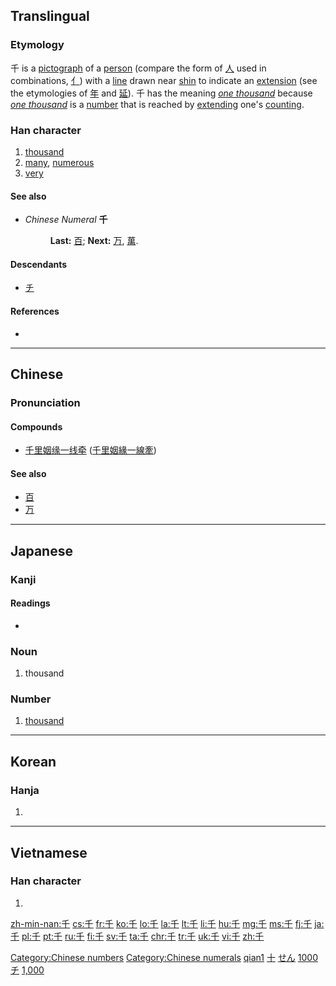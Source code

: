 {{also|于|仟|壬|干}}
==Translingual==
{{stroke order|type=animate}}
{{stroke order|strokes=3}}

===Etymology===
{{liushu|i}} 千 is a [[pictograph]] of a [[person]] (compare the form of [[人]] used in combinations, [[亻]]) with a [[line]] drawn near [[shin]] to indicate an [[extension]] (see the etymologies of [[年]] and [[延]]). 千 has the meaning ''[[one thousand]]'' because ''[[one thousand]]'' is a [[number]] that is reached by [[extending]] one's [[counting]].

===Han character===
{{Han char|rn=24|rad=十|as=01|sn=3|four=2040<sub>0</sub>|canj=竹十 (HJ)|ids=⿱[[丿]][[十]]}}

# [[thousand]]
# [[many]], [[numerous]]
# [[very]]

====See also====
*''Chinese Numeral'' '''千'''
*:'''Last:''' [[百]]; '''Next:''' [[万]], [[萬]].

====Descendants====
* [[チ]]

====References====
* {{Han ref|kx=0155.190|dkj=02697|dj=0351.020|hdz=10059.010|uh=5343|ud=21315|bh=A464|bd=42084}}

[[Category:Chinese numbers]]
[[Category:Chinese numerals]]

----

==Chinese==
{{zh-hanzi-box|[[千]]}}

===Pronunciation===
{{zh-pron
|m=qiān
|c=cin1
|h=
|mn=chheng/chhian
|mn_note=chheng - vernacular, chhian - literary
|w=
|mc=y
|oc=y
|ma=zh-qiān.ogg
|cat=num,det,pron,a,adv
}}

====Compounds====
{{top2}}
* [[千里姻缘一线牵]] ([[千里姻緣一線牽]])
{{mid2}}
{{bottom}}

====See also====
* [[百]]
* [[万]]

[[Category:Mandarin numbers in simplified script|qian1]]
[[Category:Mandarin numbers in traditional script|十]]

----

==Japanese==

===Kanji===
{{ja-kanji|grade=1|rs=十01}}

====Readings====
* {{ja-readings
|goon=[[せん]] (sen)
|kanon=[[せん]] (sen)
|kun=[[ち]] (chi)
|nanori=[[かず]] (kazu), [[ゆき]] (yuki)}}

===Noun===
{{ja-noun|ち}}

# thousand

===Number===
{{ja-pos|せん|number}}

# [[thousand]]

[[Category:1000 Japanese basic words|せん]]
[[Category:Japanese numbers|1000]]
[[Category:Han characters from which katakana were derived|チ]]

----

==Korean==

===Hanja===
{{ko-hanja|hangeul=천|eumhun=일천|rv=cheon|mr=ch'ŏn}}

# {{defn|lang=ko|sort=十01}}

[[Category:Korean numbers|1,000]]

----

==Vietnamese==

===Han character===
{{vi-hantu|[[thiên]]|rs=十01}}

# {{defn|lang=vi|sort=十01}}

[[zh-min-nan:千]]
[[cs:千]]
[[fr:千]]
[[ko:千]]
[[lo:千]]
[[la:千]]
[[lt:千]]
[[li:千]]
[[hu:千]]
[[mg:千]]
[[ms:千]]
[[fj:千]]
[[ja:千]]
[[pl:千]]
[[pt:千]]
[[ru:千]]
[[fi:千]]
[[sv:千]]
[[ta:千]]
[[chr:千]]
[[tr:千]]
[[uk:千]]
[[vi:千]]
[[zh:千]]